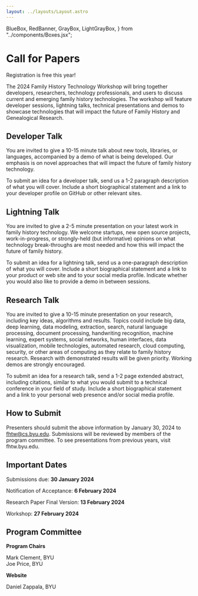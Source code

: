 ```yaml
---
layout: ../layouts/Layout.astro
---
```


  BlueBox,
  RedBanner,
  GrayBox,
  LightGrayBox,
} from "../components/Boxes.jsx";

# Call for Papers

<p></p>

<RedBanner>Registration is free this year!</RedBanner>

The 2024 Family History Technology Workshop will bring together developers,
researchers, technology professionals, and users to discuss current and emerging
family history technologies. The workshop will feature developer sessions,
lightning talks, technical presentations and demos to showcase technologies that
will impact the future of Family History and Genealogical Research.

## Developer Talk

You are invited to give a 10-15 minute talk about new tools, libraries, or
languages, accompanied by a demo of what is being developed. Our emphasis is on
novel approaches that will impact the future of family history technology.

To submit an idea for a developer talk, send us a 1-2 paragraph description of
what you will cover. Include a short biographical statement and a link to your
developer profile on GitHub or other relevant sites.

## Lightning Talk

You are invited to give a 2-5 minute presentation on your latest work in family
history technology. We welcome startups, new open source projects,
work-in-progress, or strongly-held (but informative) opinions on what technology
break-throughs are most needed and how this will impact the future of family
history.

To submit an idea for a lightning talk, send us a one-paragraph description of
what you will cover. Include a short biographical statement and a link to your
product or web site and to your social media profile. Indicate whether you would
also like to provide a demo in between sessions.

## Research Talk

You are invited to give a 10-15 minute presentation on your research, including
key ideas, algorithms and results. Topics could include big data, deep learning,
data modeling, extraction, search, natural language processing, document
processing, handwriting recognition, machine learning, expert systems, social
networks, human interfaces, data visualization, mobile technologies, automated
research, cloud computing, security, or other areas of computing as they relate
to family history research. Research with demonstrated results will be given
priority. Working demos are strongly encouraged.

To submit an idea for a research talk, send a 1-2 page extended abstract,
including citations, similar to what you would submit to a technical conference
in your field of study. Include a short biographical statement and a link to
your personal web presence and/or social media profile.

## How to Submit

Presenters should submit the above information by January 30, 2024 to
fhtw@cs.byu.edu. Submissions will be reviewed by members of the program
committee. To see presentations from previous years, visit fhtw.byu.edu.

## Important Dates

Submissions due: **30 January 2024**

Notification of Acceptance: **6 February 2024**

Research Paper Final Version: **13 February 2024**

Workshop: **27 February 2024**

## Program Committee

**Program Chairs**

Mark Clement, BYU<br />Joe Price, BYU

**Website**

Daniel Zappala, BYU
